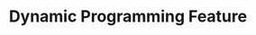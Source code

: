 ---
id: "alg_mq_012"
title: "Dynamic Programming Feature"
description: "Dynamic Programming primarily avoids recomputation using what concept?"
difficulty: "MEDIUM"
category: "Algorithms"
questionType: "MULTIPLE_CHOICE"
options:
  - "Backtracking"
  - "Memoization"
  - "Recursion only"
  - "Branching"
correctAnswer: 1
---